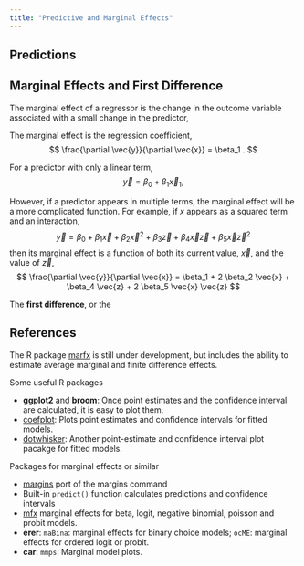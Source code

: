 ```yaml
---
title: "Predictive and Marginal Effects"
---
```


## Predictions

## Marginal Effects and First Difference

The marginal effect of a regressor is the change in the outcome variable associated with a small change in the predictor,

The marginal effect is the regression coefficient,
$$
\frac{\partial \vec{y}}{\partial \vec{x}} = \beta_1 .
$$


For a predictor with only a linear term,
$$
\vec{y} = \beta_0 + \beta_1 \vec{x}_1 ,
$$



However, if a predictor appears in multiple terms, the marginal effect will be a more complicated function.
For example, if $x$ appears as a squared term and an interaction,
$$
\vec{y} = \beta_0 + \beta_1 \vec{x} + \beta_2 \vec{x}^2 + \beta_3 \vec{z} + \beta_4 \vec{x} \vec{z} + \beta_5 \vec{x} \vec{z}^2
$$
then its marginal effect is a function of both its current value, $\vec{x}$, and the value of $\vec{z}$,
$$
\frac{\partial \vec{y}}{\partial \vec{x}} = \beta_1 + 2 \beta_2 \vec{x} + \beta_4 \vec{z} + 2 \beta_5 \vec{x} \vec{z}
$$

The **first difference**, or the 




## References

The R package [marfx](https://github.com/jrnold/marfx) is still under development, but
includes the ability to estimate average marginal and finite difference effects.

Some useful R packages

- **ggplot2** and **broom**: Once point estimates and the confidence interval are calculated, it is easy to plot them.
- [coefplot](https://cran.r-project.org/web/packages/coefplot/index.html): Plots point estimates and confidence intervals for fitted models.
- [dotwhisker](https://cran.r-project.org/web/packages/dotwhisker/index.html): Another point-estimate and confidence interval plot pacakge for fitted models.

Packages for marginal effects or similar

- [margins](https://github.com/leeper/margins) port of the margins command
- Built-in `predict()` function calculates predictions and confidence intervals
- [mfx](https://cran.r-project.org/web/packages/mfx/mfx.pdf) marginal effects for beta, logit, negative binomial, poisson and probit models.
- **erer**: `maBina`: marginal effects for binary choice models; `ocME`: marginal effects for ordered logit or probit.
- **car**: `mmps`: Marginal  model plots.
